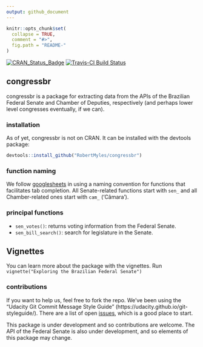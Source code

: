 ```yaml
---
output: github_document
---
```


```r
knitr::opts_chunk$set(
  collapse = TRUE,
  comment = "#>",
  fig.path = "README-"
)
```
[![CRAN_Status_Badge](http://www.r-pkg.org/badges/version/congressbr)](https://cran.r-project.org/package=congressbr) [![Travis-CI Build Status](https://travis-ci.org/RobertMyles/congressbr.svg?branch=master)](https://travis-ci.org/RobertMyles/congressbr)

## congressbr

congressbr is a package for extracting data from the APIs of the Brazilian Federal Senate and Chamber of Deputies, respectively (and perhaps lower level congresses eventually, if we can). 

### installation

As of yet, congressbr is not on CRAN. It can be installed with the devtools package: 

```r

devtools::install_github("RobertMyles/congressbr")

```

### function naming

We follow [googlesheets](https://github.com/jennybc/googlesheets) in using a naming convention for functions that facilitates tab completion. All Senate-related functions start with `sen_` and all Chamber-related ones start with `cam_` ('Câmara'). 

### principal functions  

- `sen_votes()`: returns voting information from the Federal Senate. 
- `sen_bill_search()`: search for legislature in the Senate.

## Vignettes  

You can learn more about the package with the vignettes. Run `vignette("Exploring the Brazilian Federal Senate")`  

### contributions

If you want to help us, feel free to fork the repo. We've been using the "Udacity Git Commit Message Style Guide" (https://udacity.github.io/git-styleguide/). There are a list of open [issues](https://github.com/RobertMyles/congressbr/issues), which is a good place to start. 
  
This package is under development and so contributions are welcome. The API of the Federal Senate is also under development, and so elements of this package may change. 
